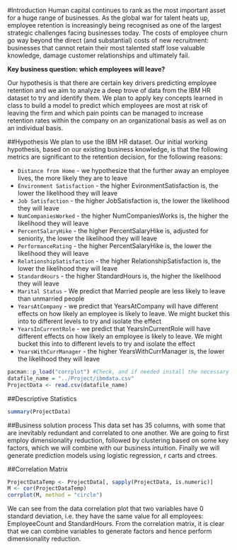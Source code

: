 #Introduction
Human capital continues to rank as the most important asset for a huge range of businesses. As the global war for talent heats up, employee retention is increasingly being recognised as one of the largest strategic challenges facing businesses today. The costs of employee churn go way beyond the direct (and substantial) costs of new recruitment: businesses that cannot retain their most talented staff lose valuable knowledge, damage customer relationships and ultimately fail.

**Key business question: which employees will leave?**

Our hypothesis is that there are certain key drivers predicting employee retention and we aim to analyze a deep trove of data from the IBM HR dataset to try and identify them. We plan to apply key concepts learned in class to build a model to predict which employees are most at risk of leaving the firm and which pain points can be managed to increase retention rates within the company on an organizational basis as well as on an individual basis.


##Hypothesis
We plan to use the IBM HR dataset. Our initial working hypothesis, based on our existing business knowledge, is that the following metrics are significant to the retention decision, for the following reasons:

* `Distance from Home` - we hypothesize that the further away an employee lives, the more likely they are to leave
* `Environment Satisfaction` - the higher EvironmentSatisfaction is, the lower the likelihood they will leave
* `Job Satisfaction` - the higher JobSatisfaction is, the lower the likelihood they will leave
* `NumCompaniesWorked` - the higher NumCompaniesWorks is, the higher the likelihood they will leave
* `PercentSalaryHike` - the higher PercentSalaryHike is, adjusted for seniority, the lower the likelihood they will leave
* `PerformanceRating` - the higher PercentSalaryHike is, the lower the likelihood they will leave
* `RelationshipSatisfaction` - the higher RelationshipSatisfaction is, the lower the likelihood they will leave
* `StandardHours` - the higher StandardHours is, the higher the likelihood they will leave
* `Marital Status` - We predict that Married people are less likely to leave than unmarried people
* `YearsAtCompany` - we predict that YearsAtCompany will have different effects on how likely an employee is likely to leave. We might bucket this into to different levels to try and isolate the effect
* `YearsInCurrentRole` - we predict that YearsInCurrentRole will have different effects on how likely an employee is likely to leave. We might bucket this into to different levels to try and isolate the effect
* `YearsWithCurrManager` - the higher YearsWithCurrManager is, the lower the likelihood they will leave

 ```r
pacman::p_load("corrplot") #Check, and if needed install the necessary packages
datafile_name = "../Project/ibmdata.csv"
ProjectData <- read.csv(datafile_name)
```

##Descriptive Statistics
```r
summary(ProjectData)
```

##Business solution process
This data set has 35 columns, with some that are inevitably redundant and correlated to one another. We are going to first employ dimensionality reduction, followed by clustering based on some key factors, which we will combine with our business intuition. Finally we will generate prediction models using logistic regression, r carts and ctrees.

##Correlation Matrix

 ```r
ProjectDataTemp <- ProjectData[, sapply(ProjectData, is.numeric)]
M <- cor(ProjectDataTemp)
corrplot(M, method = "circle")
```

We can see from the data correlation plot that two variables have 0 standard deviation, i.e. they have the same value for all employees: EmployeeCount and StandardHours. From the correlation matrix, it is clear that we can combine variables to generate factors and hence perform dimensionality reduction.
